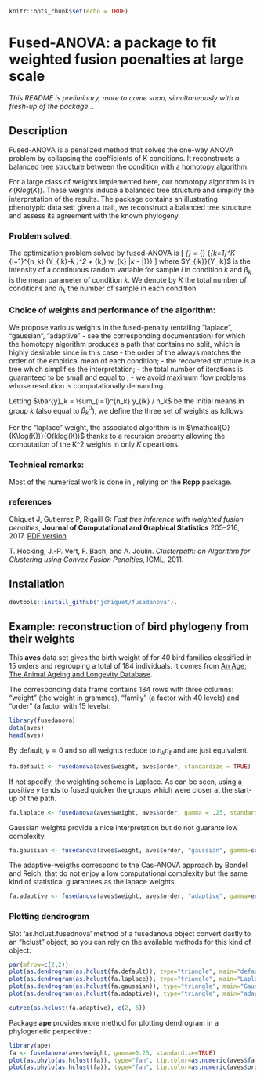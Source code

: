 ```r
knitr::opts_chunk$set(echo = TRUE)
```

# Fused-ANOVA: a package to fit weighted fusion poenalties at large scale

_This README is preliminary, more to come soon, simultaneously with a fresh-up of the package..._

## Description

Fused-ANOVA is a penalized method that solves the one-way ANOVA problem by collapsing the coefficients of K conditions. It reconstructs a balanced tree structure between the condition with a homotopy algorithm.

For a large class of weights implemented here, our homotopy algorithm is in $\mathcal{O}(K log(K))$.  These weights induce a balanced tree structure and simplify the interpretation of the results. The package contains an illustrating phenotypic data set:
 given a trait, we reconstruct a balanced tree structure and assess  its agreement with the known phylogeny.

### Problem solved:

The optimization problem solved by fused-ANOVA is 
\[
  \hat{\beta}_{\lambda} = \arg \min_{\beta} \left\{\sum_{k=1}^K \sum_{i=1}^{n_k} \left(Y_{ik}-\beta_k \right)^2
 + \lambda \sum_{k,\ell} w_{k\ell} \left|\beta_k - \beta_\ell \right|\right\}}}
\]
where $Y_{ik}}{Y_ik}$ is the intensity of a continuous random variable for sample $i$ in condition $k$ and $\beta_k$ is the mean parameter of condition $k$. We denote by $K$ the total number of conditions and $n_k$ the number of sample in each condition.

### Choice of weights and performance of the algorithm:

We propose various weights in the fused-penalty (entailing "laplace", "gaussian", "adaptive" - see the corresponding documentation) for which the homotopy algorithm produces a path that contains no split, which is highly desirable since in this case
  - the order of the \eqn{\beta_k}{beta_k} always matches the order of the empirical mean of each condition;
  - the recovered structure is a tree which simplifies the interpretation;
  - the total number of iterations is guaranteed to be small and equal to \eqn{K}{K};
  - we avoid maximum flow problems whose resolution is  computationally demanding.

Letting $\bar{y}_k = \sum_{i=1}^{n_k} y_{ik} / n_k$ be the initial means in group $k$ (also equal to $\beta_k^0$), we define the three set of weights as follows:
\begin{equation*}
\begin{aligned}
w_{k\ell}^{\text{laplace}}  & = n_k n_\ell \exp\{-\gamma |\bar{y}_k - \bar{y}_\ell| \} \\K
w_{k\ell}^{\text{Gaussian}} & = n_k n_\ell \exp\{-\gamma (\bar{y}_k - \bar{y}_\ell) ^2 \} \\
w_{k\ell}^{\text{adaptive}} & = \frac{n_k n_\ell}{|\bar{y}_k - \bar{y}_\ell|^\gamma}  \\
\end{aligned}
\end{equation*}

For the "laplace" weight, the associated algorithm is in $\mathcal{O}(K\log(K))}{O(klog(K))$ thanks to a recursion property allowing the computation of the K^2 weights in only $K$ opeartions.

<!-- ### Efficient cross-validation procedure: -->

<!-- We provide a fast cross validation (CV) procedure to select $\lambda$ for both the general and the no split algorithms.  The idea behind this procedure is to take advantage of the DAG structure of the path of solutions along $\lambda$. Rather than computing the CV error for each condition separately, we traverse each edge of the DAG once and only once and compute simultaneously the error of all conditions going through this edge.  If we consider a perfectly balanced tree and a grid of $P$ values of -->
<!-- $\lambda we achieve $\mathcal{O}(P \log (P))$ rather than a $\mathcal{O}(P^2)$ complexity. -->

### Technical remarks:

Most of the numerical work is done in \code{C++}, relying on the **Rcpp** package. 

### references

Chiquet J, Gutierrez P, Rigaill G: _Fast tree inference with weighted fusion penalties_, **Journal of Computational and Graphical Statistics** 205–216, 2017. [PDF version](http://www.tandfonline.com/doi/abs/10.1080/10618600.2015.1096789?journalCode=ucgs20)

T. Hocking, J.-P. Vert, F. Bach, and A. Joulin. _Clusterpath: an Algorithm for Clustering using Convex Fusion Penalties_, ICML, 2011.

## Installation

```r
devtools::install_github("jchiquet/fusedanova").
```

## Example: reconstruction of bird phylogeny from their weights

This **aves** data set gives the birth weight of for 40 bird families classified in 15 orders and regrouping a total of 184 individuals. It comes from [An Age: The Animal Ageing and Longevity Database](http://genomics.senescence.info/species/).

The corresponding data frame contains 184 rows with three columns: "weight" (the weight in grammes), "family" (a factor with 40 levels) and "order" (a factor with 15 levels):
```r
library(fusedanova)
data(aves)
head(aves)
```

By default, $\gamma = 0$  and so all weights reduce to $n_k n_\ell$ and are just equivalent.


```r
fa.default <- fusedanova(aves$weight, aves$order, standardize = TRUE)
```

If not specify, the weighting scheme is Laplace. As can be seen, using a positive $\gamma$ tends to fused quicker the groups which were closer at the start-up of the path.

```r
fa.laplace <- fusedanova(aves$weight, aves$order, gamma = .25, standardize = TRUE)
```

Gaussian weights provide a nice interpretation but do not guarante low complexity.

```r
fa.gaussian <- fusedanova(aves$weight, aves$order, "gaussian", gamma=sqrt(.1), standardize = TRUE)
```

The adaptive-weigths correspond to the Cas-ANOVA approach by Bondel and Reich, that do not enjoy a low computational complexity but the same kind of statistical guarantees as the lapace weights.

```r
fa.adaptive <- fusedanova(aves$weight, aves$order, "adaptive", gamma=exp(.1), standardize=TRUE)
```

### Plotting dendrogram

Slot 'as.hclust.fusednova' method of a fusedanova object convert dastly to an "hclust" object, so you can rely on the available methods for this kind of object:

```r
par(mfrow=c(2,2))
plot(as.dendrogram(as.hclust(fa.default)), type="triangle", main="default weights")
plot(as.dendrogram(as.hclust(fa.laplace)), type="triangle", main="Laplace weights")
plot(as.dendrogram(as.hclust(fa.gaussian)), type="triangle", main="Gaussian weights")
plot(as.dendrogram(as.hclust(fa.adaptive)), type="triangle", main="adaptive weights")

cutree(as.hclust(fa.adaptive), c(2, 6))
```

Package **ape** provides more method for plotting dendrogram in a phylogenetic perpective :

```r
library(ape)
fa <- fusedanova(aves$weight, gamma=0.25, standardize=TRUE)
plot(as.phylo(as.hclust(fa)), type="fan", tip.color=as.numeric(aves$family))
plot(as.phylo(as.hclust(fa)), type="fan", tip.color=as.numeric(aves$order))
```


